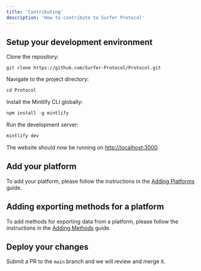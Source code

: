 ```yaml
---
title: 'Contributing'
description: 'How to contribute to Surfer Protocol'
---
```


## Setup your development environment

Clone the repository:

```git
git clone https://github.com/Surfer-Protocol/Protocol.git
```

Navigate to the project directory:

```javascript
cd Protocol
```

Install the Mintlify CLI globally:

```javascript
npm install -g mintlify
```

Run the development server:
    
```javascript
mintlify dev
```

The website should now be running on [http://localhost:3000](http://localhost:3000).

## Add your platform

To add your platform, please follow the instructions in the [Adding Platforms](/platforms/adding/platforms) guide.

## Adding exporting methods for a platform

To add methods for exporting data from a platform, please follow the instructions in the [Adding Methods](/platforms/adding/methods) guide.

## Deploy your changes

Submit a PR to the `main` branch and we will review and merge it.